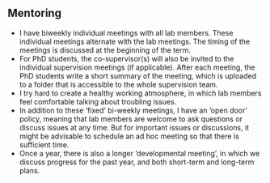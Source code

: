 ## Mentoring

- I have biweekly individual meetings with all lab members. These individual meetings alternate with the lab meetings. The timing of the meetings is discussed at the beginning of the term. 
- For PhD students, the co-supervisor(s) will also be invited to the individual supervision meetings (if applicable). After each meeting, the PhD students write a short summary of the meeting, which is uploaded to a folder that is accessible to the whole supervision team. 
- I try hard to create a healthy working atmosphere, in which lab members feel comfortable talking about troubling issues. 
- In addition to these 'fixed' bi-weekly meetings, I have an 'open door' policy, meaning that lab members are welcome to ask questions or discuss issues at any time. But for important issues or discussions, it might be advisable to schedule an ad hoc meeting so that there is sufficient time. 
- Once a year, there is also a longer 'developmental meeting', in which we discuss progress for the past year, and both short-term and long-term plans. 


